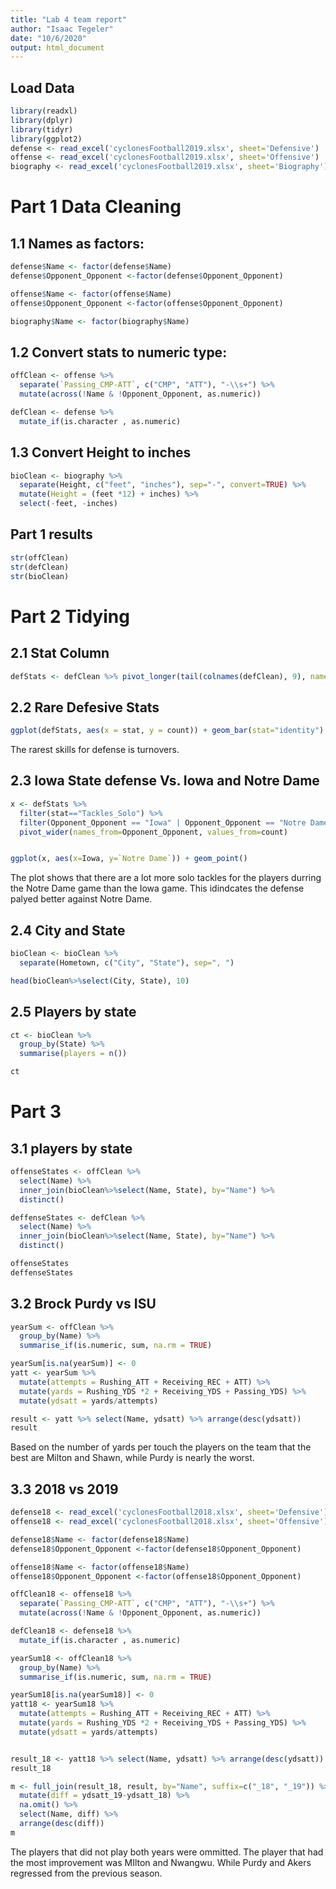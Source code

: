 ```yaml
---
title: "Lab 4 team report"
author: "Isaac Tegeler"
date: "10/6/2020"
output: html_document
---
```



## Load Data
```r
library(readxl)
library(dplyr)
library(tidyr)
library(ggplot2)
defense <- read_excel('cyclonesFootball2019.xlsx', sheet='Defensive')
offense <- read_excel('cyclonesFootball2019.xlsx', sheet='Offensive')
biography <- read_excel('cyclonesFootball2019.xlsx', sheet='Biography')
```
# Part 1 Data Cleaning
## 1.1 Names as factors:
```r
defense$Name <- factor(defense$Name)
defense$Opponent_Opponent <-factor(defense$Opponent_Opponent)

offense$Name <- factor(offense$Name)
offense$Opponent_Opponent <-factor(offense$Opponent_Opponent)

biography$Name <- factor(biography$Name)
```
    
## 1.2 Convert stats to numeric type:
```r
offClean <- offense %>%
  separate(`Passing_CMP-ATT`, c("CMP", "ATT"), "-\\s+") %>%
  mutate(across(!Name & !Opponent_Opponent, as.numeric))

defClean <- defense %>%
  mutate_if(is.character , as.numeric)
```
    
## 1.3 Convert Height to inches
```r
bioClean <- biography %>%
  separate(Height, c("feet", "inches"), sep="-", convert=TRUE) %>%
  mutate(Height = (feet *12) + inches) %>%
  select(-feet, -inches)
```
## Part 1 results
```r
str(offClean)
str(defClean)
str(bioClean)
```


# Part 2 Tidying
## 2.1 Stat Column
```r
defStats <- defClean %>% pivot_longer(tail(colnames(defClean), 9), names_to="stat", values_to="count")
```

## 2.2 Rare Defesive Stats
```r
ggplot(defStats, aes(x = stat, y = count)) + geom_bar(stat="identity") + theme(axis.text.x = element_text(angle = 90, vjust = 0.5, hjust=1))
```

The rarest skills for defense is turnovers.

## 2.3 Iowa State defense Vs. Iowa and Notre Dame

```r
x <- defStats %>%
  filter(stat=="Tackles_Solo") %>%
  filter(Opponent_Opponent == "Iowa" | Opponent_Opponent == "Notre Dame") %>%
  pivot_wider(names_from=Opponent_Opponent, values_from=count)


ggplot(x, aes(x=Iowa, y=`Notre Dame`)) + geom_point()
```

The plot shows that there are a lot more solo tackles for the players durring the Notre Dame game than the Iowa game. This idindcates the defense palyed better against Notre Dame.

## 2.4 City and State
```r
bioClean <- bioClean %>%
  separate(Hometown, c("City", "State"), sep=", ")

head(bioClean%>%select(City, State), 10)
```

## 2.5 Players by state
```r
ct <- bioClean %>%
  group_by(State) %>%
  summarise(players = n())

ct
```

# Part 3

## 3.1 players by state

```r
offenseStates <- offClean %>%
  select(Name) %>%
  inner_join(bioClean%>%select(Name, State), by="Name") %>%
  distinct()

deffenseStates <- defClean %>%
  select(Name) %>%
  inner_join(bioClean%>%select(Name, State), by="Name") %>%
  distinct()

offenseStates
deffenseStates
```

## 3.2 Brock Purdy vs ISU
```r

yearSum <- offClean %>%
  group_by(Name) %>%
  summarise_if(is.numeric, sum, na.rm = TRUE)

yearSum[is.na(yearSum)] <- 0
yatt <- yearSum %>%
  mutate(attempts = Rushing_ATT + Receiving_REC + ATT) %>%
  mutate(yards = Rushing_YDS *2 + Receiving_YDS + Passing_YDS) %>%
  mutate(ydsatt = yards/attempts)

result <- yatt %>% select(Name, ydsatt) %>% arrange(desc(ydsatt))
result
```
Based on the number of yards per touch the players on the team that the best are Milton and Shawn, while Purdy is nearly the worst.


## 3.3 2018 vs 2019

```r
defense18 <- read_excel('cyclonesFootball2018.xlsx', sheet='Defensive')
offense18 <- read_excel('cyclonesFootball2018.xlsx', sheet='Offensive')

defense18$Name <- factor(defense18$Name)
defense18$Opponent_Opponent <-factor(defense18$Opponent_Opponent)

offense18$Name <- factor(offense18$Name)
offense18$Opponent_Opponent <-factor(offense18$Opponent_Opponent)

offClean18 <- offense18 %>%
  separate(`Passing_CMP-ATT`, c("CMP", "ATT"), "-\\s+") %>%
  mutate(across(!Name & !Opponent_Opponent, as.numeric))

defClean18 <- defense18 %>%
  mutate_if(is.character , as.numeric)

yearSum18 <- offClean18 %>%
  group_by(Name) %>%
  summarise_if(is.numeric, sum, na.rm = TRUE)

yearSum18[is.na(yearSum18)] <- 0
yatt18 <- yearSum18 %>%
  mutate(attempts = Rushing_ATT + Receiving_REC + ATT) %>%
  mutate(yards = Rushing_YDS *2 + Receiving_YDS + Passing_YDS) %>%
  mutate(ydsatt = yards/attempts)


result_18 <- yatt18 %>% select(Name, ydsatt) %>% arrange(desc(ydsatt))
result_18

m <- full_join(result_18, result, by="Name", suffix=c("_18", "_19")) %>%
  mutate(diff = ydsatt_19-ydsatt_18) %>%
  na.omit() %>%
  select(Name, diff) %>%
  arrange(desc(diff))
m
```

The players that did not play both years were ommitted. The player that had the most improvement was MIlton and Nwangwu. While Purdy and Akers regressed from the previous season.
